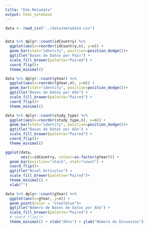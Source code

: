 ```yaml
---
title: "Eda Metadata"
output: html_notebook
---
```


```r
data <- read_csv("../data/metadata.csv")


data %>% dplyr::count(idCountry) %>% 
  ggplot(aes(x=reorder(idCountry,n), y=n)) + 
  geom_bar(stat="identity", position=position_dodge())+
  ggtitle("Bases de Datos por País") +
  scale_fill_brewer(palette="Paired") +
  coord_flip()+
  theme_minimal()

data %>% dplyr::count(gYear) %>% 
  ggplot(aes(x=reorder(gYear,n), y=n)) + 
  geom_bar(stat="identity", position=position_dodge())+
  ggtitle("Bases de Datos por Año") +
  scale_fill_brewer(palette="Paired") +
  coord_flip()+
  theme_minimal()

data %>% dplyr::count(study_type) %>% 
  ggplot(aes(x=reorder(study_type,n), y=n)) + 
  geom_bar(stat="identity", position=position_dodge())+
  ggtitle("Bases de Datos por Año") +
  scale_fill_brewer(palette="Paired") +
  coord_flip()+
  theme_minimal()

ggplot(data,
       aes(x=idCountry, colour=as.factor(gYear))) + 
  geom_bar(position="stack", stat="count") +
  coord_flip()+
  ggtitle("Nivel Artículos") +
  scale_fill_brewer(palette="Paired")+
  theme_minimal() + 
  xlab("")

data %>% dplyr::count(gYear) %>% 
  ggplot(aes(x=gYear, y=n)) + 
  geom_point(color = "steelblue")+
  ggtitle("Número de Bases de Datos por Año") +
  scale_fill_brewer(palette="Paired") +
  # coord_flip()+
  theme_minimal() + xlab("Años") + ylab("Número de Encuestas")

```

